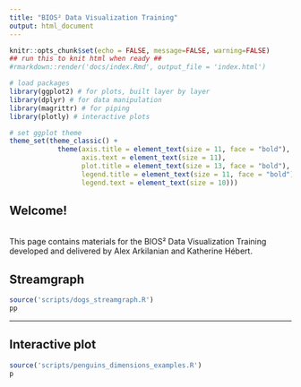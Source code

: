 ```yaml
---
title: "BIOS² Data Visualization Training"
output: html_document
---
```


```r
knitr::opts_chunk$set(echo = FALSE, message=FALSE, warning=FALSE)
## run this to knit html when ready ##
#rmarkdown::render('docs/index.Rmd', output_file = 'index.html')

# load packages
library(ggplot2) # for plots, built layer by layer
library(dplyr) # for data manipulation
library(magrittr) # for piping
library(plotly) # interactive plots

# set ggplot theme
theme_set(theme_classic() +
            theme(axis.title = element_text(size = 11, face = "bold"),
                  axis.text = element_text(size = 11),
                  plot.title = element_text(size = 13, face = "bold"),
                  legend.title = element_text(size = 11, face = "bold"),
                  legend.text = element_text(size = 10)))
```

## Welcome!

<br>
This page contains materials for the BIOS² Data Visualization Training developed and delivered by Alex Arkilanian and Katherine Hébert.

## Streamgraph

```r
source('scripts/dogs_streamgraph.R')
pp
```

----

## Interactive plot

```r
source('scripts/penguins_dimensions_examples.R')
p
```